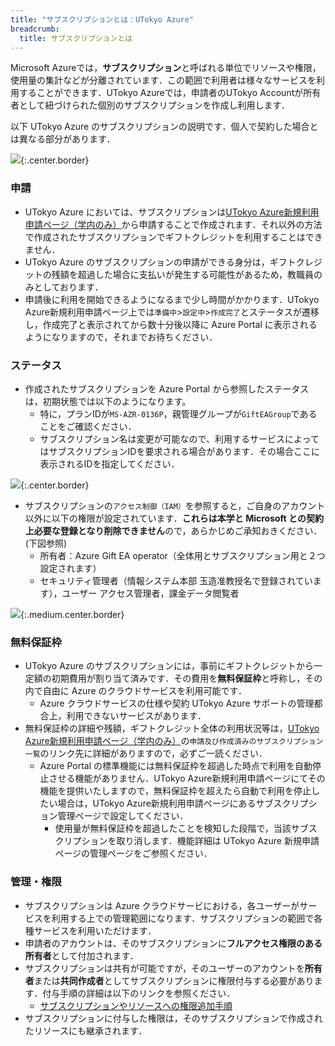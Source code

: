 ```yaml
---
title: "サブスクリプションとは：UTokyo Azure"
breadcrumb:
  title: サブスクリプションとは
---
```



Microsoft Azureでは，**サブスクリプション**と呼ばれる単位でリソースや権限，使用量の集計などが分離されています．この範囲で利用者は様々なサービスを利用することができます．UTokyo Azureでは，申請者のUTokyo Accountが所有者として紐づけられた個別のサブスクリプションを作成し利用します．

<div class="box">
以下 UTokyo Azure のサブスクリプションの説明です．個人で契約した場合とは異なる部分があります．
</div>

![](img/02_subscription.png){:.center.border}


### 申請
- UTokyo Azure においては、サブスクリプションは[UTokyo Azure新規利用申請ページ（学内のみ）](http://azure.itc.u-tokyo.ac.jp/)から申請することで作成されます．それ以外の方法で作成されたサブスクリプションでギフトクレジットを利用することはできません．
- UTokyo Azure のサブスクリプションの申請ができる身分は，ギフトクレジットの残額を超過した場合に支払いが発生する可能性があるため，教職員のみとしております．
- 申請後に利用を開始できるようになるまで少し時間がかかります．UTokyo Azure新規利用申請ページ上では`準備中`>`設定中`>`作成完了`とステータスが遷移し，作成完了と表示されてから数十分後以降に Azure Portal に表示されるようになりますので，それまでお待ちください．


### ステータス
- 作成されたサブスクリプションを Azure Portal から参照したステータスは，初期状態では以下のようになります。
  - 特に，プランIDが`MS-AZR-0136P`，親管理グループが`GiftEAGroup`であることをご確認ください．
  - サブスクリプション名は変更が可能なので、利用するサービスによってはサブスクリプションIDを要求される場合があります．その場合ここに表示されるIDを指定してください．

![](img/01_subscriptionid.png){:.center.border}


- サブスクリプションの`アクセス制御（IAM）`を参照すると，ご自身のアカウント以外に以下の権限が設定されています．**これらは本学と Microsoft との契約上必要な登録となり削除できません**ので，あらかじめご承知おきください．(下図参照)
  - 所有者：Azure Gift EA operator（全体用とサブスクリプション用と２つ設定されます）
  - セキュリティ管理者（情報システム本部 玉造准教授名で登録されています），ユーザー アクセス管理者，課金データ閲覧者

![](img/03_subscriptioniam.png){:.medium.center.border}


### 無料保証枠
- UTokyo Azure のサブスクリプションには，事前にギフトクレジットから一定額の初期費用が割り当て済みです．その費用を**無料保証枠**と呼称し，その内で自由に Azure のクラウドサービスを利用可能です．
  - Azure クラウドサービスの仕様や契約 UTokyo Azure サポートの管理都合上，利用できないサービスがあります．
- 無料保証枠の詳細や残額，ギフトクレジット全体の利用状況等は，[UTokyo Azure新規利用申請ページ（学内のみ）](http://azure.itc.u-tokyo.ac.jp/)の`申請及び作成済みのサブスクリプション一覧`のリンク先に詳細がありますので，必ずご一読ください．
  - Azure Portal の標準機能には無料保証枠を超過した時点で利用を自動停止させる機能がありません．UTokyo Azure新規利用申請ページにてその機能を提供いたしますので，無料保証枠を超えたら自動で利用を停止したい場合は，UTokyo Azure新規利用申請ページにあるサブスクリプション管理ページで設定してください．
    - 使用量が無料保証枠を超過したことを検知した段階で，当該サブスクリプションを取り消します．機能詳細は UTokyo Azure 新規申請ページの管理ページをご参照ください．

### 管理・権限
- サブスクリプションは Azure クラウドサービにおける，各ユーザーがサービスを利用する上での管理範囲になります．サブスクリプションの範囲で各種サービスを利用いただけます．
- 申請者のアカウントは、そのサブスクリプションに**フルアクセス権限のある所有者**として付加されます．
- サブスクリプションは共有が可能ですが，そのユーザーのアカウントを**所有者**または**共同作成者**としてサブスクリプションに権限付与する必要があります．付与手順の詳細は以下のリンクを参照ください．
  - [サブスクリプションやリソースへの権限追加手順](/research_computing/utokyo_azure/faq/addrole)
- サブスクリプションに付与した権限は，そのサブスクリプションで作成されたリソースにも継承されます．
